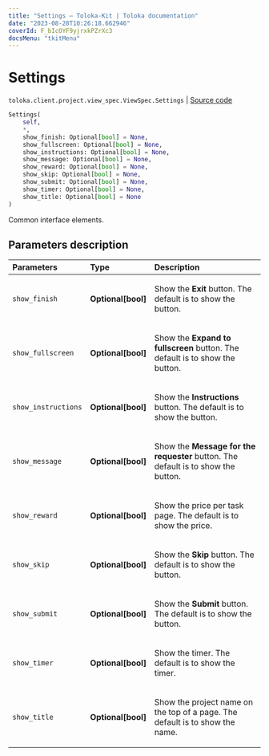 ```yaml
---
title: "Settings — Toloka-Kit | Toloka documentation"
date: "2023-08-28T10:26:18.662946"
coverId: F_bIcOYF9yjrxkPZrXc3
docsMenu: "tkitMenu"
---
```


# Settings

`toloka.client.project.view_spec.ViewSpec.Settings` | [Source code](https://github.com/Toloka/toloka-kit/blob/v1.2.1/src/client/project/view_spec.py#L44)

```python
Settings(
    self,
    *,
    show_finish: Optional[bool] = None,
    show_fullscreen: Optional[bool] = None,
    show_instructions: Optional[bool] = None,
    show_message: Optional[bool] = None,
    show_reward: Optional[bool] = None,
    show_skip: Optional[bool] = None,
    show_submit: Optional[bool] = None,
    show_timer: Optional[bool] = None,
    show_title: Optional[bool] = None
)
```

Common interface elements.

## Parameters description

| Parameters | Type | Description |
| :----------| :----| :-----------|
`show_finish`|**Optional\[bool\]**|<p>Show the **Exit** button. The default is to show the button.</p>
`show_fullscreen`|**Optional\[bool\]**|<p>Show the **Expand to fullscreen** button. The default is to show the button.</p>
`show_instructions`|**Optional\[bool\]**|<p>Show the **Instructions** button. The default is to show the button.</p>
`show_message`|**Optional\[bool\]**|<p>Show the **Message for the requester** button. The default is to show the button.</p>
`show_reward`|**Optional\[bool\]**|<p>Show the price per task page. The default is to show the price.</p>
`show_skip`|**Optional\[bool\]**|<p>Show the **Skip** button. The default is to show the button.</p>
`show_submit`|**Optional\[bool\]**|<p>Show the **Submit** button. The default is to show the button.</p>
`show_timer`|**Optional\[bool\]**|<p>Show the timer. The default is to show the timer.</p>
`show_title`|**Optional\[bool\]**|<p>Show the project name on the top of a page. The default is to show the name.</p>